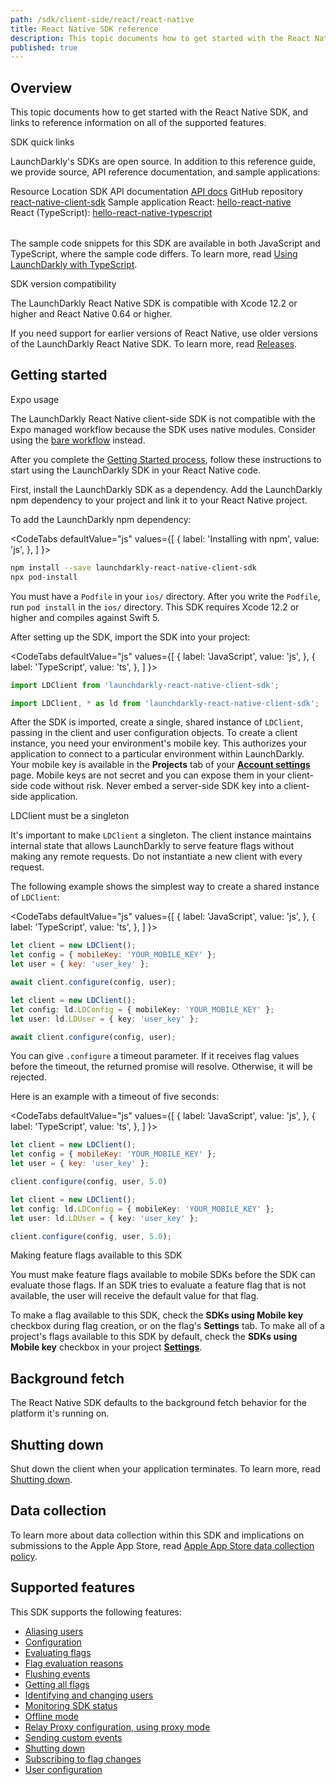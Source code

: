 ```yaml
---
path: /sdk/client-side/react/react-native
title: React Native SDK reference
description: This topic documents how to get started with the React Native SDK, and links to reference information on all of the supported features.
published: true
---
```


## Overview

This topic documents how to get started with the React Native SDK, and links to reference information on all of the supported features.

<Callout intent="primary">
<CalloutTitle>SDK quick links</CalloutTitle>
<CalloutDescription>

LaunchDarkly's SDKs are open source. In addition to this reference guide, we provide source, API reference documentation, and sample applications:

<Table>
  <TableHeader>
    <TableHeadCell>Resource</TableHeadCell>
    <TableHeadCell>Location</TableHeadCell>
  </TableHeader>
  <TableBody>
    <TableRow>
      <TableCell>SDK API documentation</TableCell>
      <TableCell><a href="https://launchdarkly.github.io/react-native-client-sdk/">API docs</a></TableCell>
    </TableRow>
    <TableRow>
      <TableCell>GitHub repository</TableCell>
      <TableCell><a href="https://github.com/launchdarkly/react-native-client-sdk">react-native-client-sdk</a></TableCell>
    </TableRow>
    <TableRow>
      <TableCell>Sample application</TableCell>
      <TableCell>React: <a href="https://github.com/launchdarkly/hello-react-native">hello-react-native</a> <br/> React (TypeScript): <a href="https://github.com/launchdarkly/hello-react-native-typescript">hello-react-native-typescript</a></TableCell>
    </TableRow>
  </TableBody>
</Table>

</CalloutDescription>
</Callout>

The sample code snippets for this SDK are available in both JavaScript and TypeScript, where the sample code differs. To learn more, read [Using LaunchDarkly with TypeScript](https://launchdarkly.com/blog/using-launchdarkly-with-typescript/).

<Callout intent="info">
<CalloutTitle>SDK version compatibility</CalloutTitle>
<CalloutDescription>

The LaunchDarkly React Native SDK is compatible with Xcode 12.2 or higher and React Native 0.64 or higher.

If you need support for earlier versions of React Native, use older versions of the LaunchDarkly React Native SDK. To learn more, read [Releases](https://github.com/launchdarkly/react-native-client-sdk/releases).

</CalloutDescription>
</Callout>

## Getting started

<Callout intent="warning">
<CalloutTitle>Expo usage</CalloutTitle>
<CalloutDescription>

The LaunchDarkly React Native client-side SDK is not compatible with the Expo managed workflow because the SDK uses native modules. Consider using the [bare workflow](https://docs.expo.dev/bare/exploring-bare-workflow/) instead.

</CalloutDescription>
</Callout>

After you complete the [Getting Started process](/home/getting-started), follow these instructions to start using the LaunchDarkly SDK in your React Native code.

First, install the LaunchDarkly SDK as a dependency. Add the LaunchDarkly npm dependency to your project and link it to your React Native project.

To add the LaunchDarkly npm dependency:

<CodeTabs
  defaultValue="js"
  values={[
    { label: 'Installing with npm', value: 'js', },
  ]
}>
<CodeTabItem value="js">

```bash
npm install --save launchdarkly-react-native-client-sdk
npx pod-install
```

</CodeTabItem>
</CodeTabs>

You must have a `Podfile` in your `ios/` directory. After you write the `Podfile`, run `pod install` in the `ios/` directory. This SDK requires Xcode 12.2 or higher and compiles against Swift 5.

After setting up the SDK, import the SDK into your project:

<CodeTabs
  defaultValue="js"
  values={[
    { label: 'JavaScript', value: 'js', },
    { label: 'TypeScript', value: 'ts', },
  ]
}>
<CodeTabItem value="js">

```js
import LDClient from 'launchdarkly-react-native-client-sdk';
```

</CodeTabItem>
<CodeTabItem value="ts">

```ts
import LDClient, * as ld from 'launchdarkly-react-native-client-sdk';
```

</CodeTabItem>
</CodeTabs>

After the SDK is imported, create a single, shared instance of `LDClient`, passing in the client and user configuration objects. To create a client instance, you need your environment's mobile key. This authorizes your application to connect to a particular environment within LaunchDarkly. Your mobile key is available in the **Projects** tab of your [**Account settings**](https://app.launchdarkly.com/settings/projects) page. Mobile keys are not secret and you can expose them in your client-side code without risk. Never embed a server-side SDK key into a client-side application.

<Callout intent="alert">
<CalloutTitle>LDClient must be a singleton</CalloutTitle>
<CalloutDescription>

It's important to make `LDClient` a singleton. The client instance maintains internal state that allows LaunchDarkly to serve feature flags without making any remote requests. Do not instantiate a new client with every request.

</CalloutDescription>
</Callout>

The following example shows the simplest way to create a shared instance of `LDClient`:

<CodeTabs
  defaultValue="js"
  values={[
    { label: 'JavaScript', value: 'js', },
    { label: 'TypeScript', value: 'ts', },
  ]
}>
<CodeTabItem value="js">

```js
let client = new LDClient();
let config = { mobileKey: 'YOUR_MOBILE_KEY' };
let user = { key: 'user_key' };

await client.configure(config, user);
```

</CodeTabItem>
<CodeTabItem>

```ts
let client = new LDClient();
let config: ld.LDConfig = { mobileKey: 'YOUR_MOBILE_KEY' };
let user: ld.LDUser = { key: 'user_key' };

await client.configure(config, user);
```

</CodeTabItem>
</CodeTabs>

You can give `.configure` a timeout parameter. If it receives flag values before the timeout, the returned promise will resolve. Otherwise, it will be rejected.

Here is an example with a timeout of five seconds:

<CodeTabs
  defaultValue="js"
  values={[
    { label: 'JavaScript', value: 'js', },
    { label: 'TypeScript', value: 'ts', },
  ]
}>
<CodeTabItem value="js">

```js
let client = new LDClient();
let config = { mobileKey: 'YOUR_MOBILE_KEY' };
let user = { key: 'user_key' };

client.configure(config, user, 5.0)
```

</CodeTabItem>
<CodeTabItem>

```ts
let client = new LDClient();
let config: ld.LDConfig = { mobileKey: 'YOUR_MOBILE_KEY' };
let user: ld.LDUser = { key: 'user_key' };

client.configure(config, user, 5.0);
```

</CodeTabItem>
</CodeTabs>

<Callout intent="alert">
<CalloutTitle>Making feature flags available to this SDK</CalloutTitle>
<CalloutDescription>

You must make feature flags available to mobile SDKs before the SDK can evaluate those flags. If an SDK tries to evaluate a feature flag that is not available, the user will receive the default value for that flag.

To make a flag available to this SDK, check the **SDKs using Mobile key** checkbox during flag creation, or on the flag's **Settings** tab. To make all of a project's flags available to this SDK by default, check the **SDKs using Mobile key** checkbox in your project [**Settings**](https://app.launchdarkly.com/settings/projects).

</CalloutDescription>
</Callout>

## Background fetch

The React Native SDK defaults to the background fetch behavior for the platform it's running on.

## Shutting down

Shut down the client when your application terminates. To learn more, read [Shutting down](/sdk/features/shutdown#react-native).

## Data collection

To learn more about data collection within this SDK and implications on submissions to the Apple App Store, read [Apple App Store data collection policy](/sdk/concepts/apple-app-store).

## Supported features

This SDK supports the following features:

* [Aliasing users](/sdk/features/aliasing-users#react-native)
* [Configuration](/sdk/features/config#react-native)
* [Evaluating flags](/sdk/features/evaluating#react-native)
* [Flag evaluation reasons](/sdk/features/evaluation-reasons#react-native)
* [Flushing events](/sdk/features/flush#react-native)
* [Getting all flags](/sdk/features/all-flags#react-native)
* [Identifying and changing users](/sdk/features/identify#react-native)
* [Monitoring SDK status](/sdk/features/monitoring#react-native)
* [Offline mode](/sdk/features/offline-mode#react-native)
* [Relay Proxy configuration, using proxy mode](/sdk/features/relay-proxy-configuration/proxy-mode#react-native)
* [Sending custom events](/sdk/features/events#react-native)
* [Shutting down](/sdk/features/shutdown#react-native)
* [Subscribing to flag changes](/sdk/features/flag-changes#react-native)
* [User configuration](/sdk/features/user-config#react-native)
